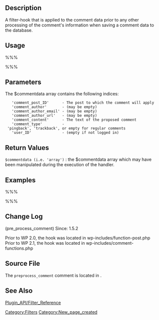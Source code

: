 == Description ==
A filter-hook that is applied to the comment data prior to any other processing of the comment's information when saving a comment data to the database.

== Usage ==
%%%<?php
function preprocess_comment_handler( $commentdata ) {
    //some code
    return $commentdata;
}
add_filter( 'preprocess_comment' , 'preprocess_comment_handler' );
?>%%%

== Parameters ==
{{Parameter|$commentdata|array|Comment data array (see below)}}

The $commentdata array contains the following indices:
    'comment_post_ID'      - The post to which the comment will apply
    'comment_author'       - (may be empty)
    'comment_author_email' - (may be empty)
    'comment_author_url'   - (may be empty)
    'comment_content'      - The text of the proposed comment
    'comment_type'         - 'pingback', 'trackback', or empty for regular comments
    'user_ID'              - (empty if not logged in)

== Return Values ==
; <tt>$commentdata (i.e. 'array')</tt> : the $commentdata array which may have been manipulated during the execution of the handler.

== Examples ==
%%%<?php
function preprocess_comment_remove_url( $commentdata ) {
  // Always remove the URL from the comment author's comment
  unset( $commentdata['comment_author_url'] );

  // If the user is speaking in all caps, lowercase the comment
  if( $commentdata['comment_content'] == strtoupper( $commentdata['comment_content'] )) {
    $commentdata['comment_content'] = strtolower( $commentdata['comment_content'] );
  }

  return $commentdata;
}
add_filter( 'preprocess_comment' , 'preprocess_comment_remove_url' ); 
?>%%%

== Change Log ==
(pre_process_comment) Since: 1.5.2

Prior to WP 2.0, the hook was located in wp-includes/function-post.php
Prior to WP 2.1, the hook was located in wp-includes/comment-functions.php

== Source File ==
The <tt>preprocess_comment</tt> comment is located in {{Trac|wp-includes/comment.php}}.

== See Also ==
[[Plugin_API/Filter_Reference]]

[[Category:Filters]]
[[Category:New_page_created]]